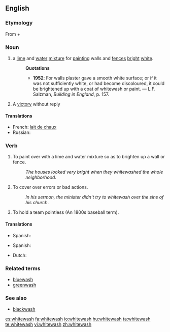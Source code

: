 ==English==

===Etymology===
From {{term|white||lang=en}} + {{term|wash||lang=en}}

===Noun===
{{en-noun|es}}

# a [[lime]] and [[water]] [[mixture]] for [[painting]] walls and [[fence]]s [[bright]] [[white]].
#: '''Quotations'''
#:* '''1952''': For walls plaster gave a smooth white surface; or if it was not sufficiently white, or had become discoloured, it could be brightened up with a coat of whitewash or paint. &mdash; L.F. Salzman, ''Building in England'', p. 157.
# A [[victory]] without reply

====Translations====
* French: [[lait de chaux]]
* Russian: {{t+|ru|белила|n|p|tr=belíla|sc=Cyrl}}

===Verb===
{{en-verb|whitewash|es}}

# To paint over with a lime and water mixture so as to brighten up a wall or fence.
#: ''The houses looked very bright when they whitewashed the whole neighborhood''.
# {{idiom}} To cover over errors or bad actions.
#: ''In his sermon, the minister didn't try to whitewash over the sins of his church''.
# {{baseball|slang|archaic}} To hold a team pointless  (An 1800s baseball term).

====Translations====
{{trans-top|paint}}
* Spanish: {{t-|es|blanquear}}
{{trans-mid}}
{{trans-bottom}}
{{trans-top|cover errors}}
* Spanish: {{t-|es|encubrir}}
{{trans-mid}}
{{trans-bottom}}
{{trans-top|translations to be verified}}
* Dutch: {{t+|nl|witten}}
{{trans-mid}}
{{trans-bottom}}

===Related terms===
*[[bluewash]]
*[[greenwash]]

===See also===
{{wikipedia}}
* [[blackwash]]

[[es:whitewash]]
[[fa:whitewash]]
[[io:whitewash]]
[[hu:whitewash]]
[[ta:whitewash]]
[[te:whitewash]]
[[vi:whitewash]]
[[zh:whitewash]]